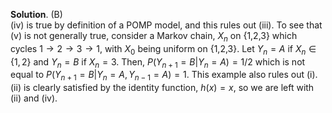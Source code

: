 
\color{blue}

**Solution**. (B)\
(iv) is true by definition of a POMP model, and this rules out (iii).
To see that (v) is not generally true, consider a Markov chain, $X_n$ on {1,2,3} which cycles $1\rightarrow 2 \rightarrow 3 \rightarrow 1$, with $X_0$ being uniform on {1,2,3}.
Let $Y_n=A$ if $X_n\in\{1,2\}$ and $Y_n=B$ if $X_n=3$.
Then, $P(Y_{n+1}=B|Y_n=A)=1/2$ which is not equal to $P(Y_{n+1}=B|Y_n=A,Y_{n-1}=A)=1$.
This example also rules out (i).
(ii) is clearly satisfied by the identity function, $h(x)=x$, so we are left with (ii) and (iv).

\color{black}

